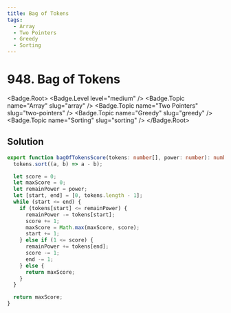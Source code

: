 ```yaml
---
title: Bag of Tokens
tags:
  - Array
  - Two Pointers
  - Greedy
  - Sorting
---
```


# 948. Bag of Tokens

<Badge.Root>
  <Badge.Level level="medium" />
  <Badge.Topic name="Array" slug="array" />
  <Badge.Topic name="Two Pointers" slug="two-pointers" />
  <Badge.Topic name="Greedy" slug="greedy" />
  <Badge.Topic name="Sorting" slug="sorting" />
</Badge.Root>

## Solution

```typescript filename="solution.ts" copy
export function bagOfTokensScore(tokens: number[], power: number): number {
  tokens.sort((a, b) => a - b);

  let score = 0;
  let maxScore = 0;
  let remainPower = power;
  let [start, end] = [0, tokens.length - 1];
  while (start <= end) {
    if (tokens[start] <= remainPower) {
      remainPower -= tokens[start];
      score += 1;
      maxScore = Math.max(maxScore, score);
      start += 1;
    } else if (1 <= score) {
      remainPower += tokens[end];
      score -= 1;
      end -= 1;
    } else {
      return maxScore;
    }
  }

  return maxScore;
}
```

<ProblemLink
  codingSite="leetcode"
  href="https://leetcode.com/problems/bag-of-tokens"
  title="Bag of Tokens"
/>
